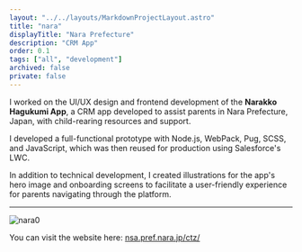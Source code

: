 ```yaml
---
layout: "../../layouts/MarkdownProjectLayout.astro"
title: "nara"
displayTitle: "Nara Prefecture"
description: "CRM App"
order: 0.1
tags: ["all", "development"]
archived: false
private: false
---
```


I worked on the UI/UX design and frontend development of the **Narakko Hagukumi App**, a CRM app developed to assist parents in Nara Prefecture, Japan, with child-rearing resources and support.

I developed a full-functional prototype with Node.js, WebPack, Pug, SCSS, and JavaScript, which was then reused for production using Salesforce's LWC.

In addition to technical development, I created illustrations for the app's hero image and onboarding screens to facilitate a user-friendly experience for parents navigating through the platform.

---


<section>
  <Image src={nara0} alt="nara0" />
  <p>
    You can visit the website here:
    <a href="https://nsa.pref.nara.jp/ctz/landing" class="underline">
      nsa.pref.nara.jp/ctz/
    </a>
  </p>
</section>
